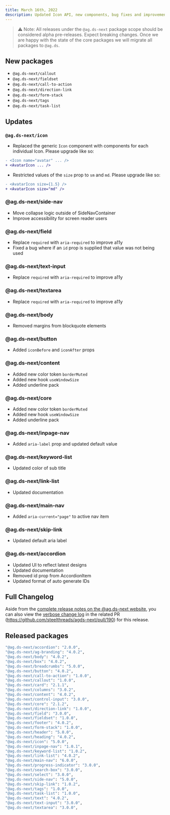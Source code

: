 ```yaml
---
title: March 16th, 2022
description: Updated Icon API, new components, bug fixes and improvements.
---
```


> ⚠️ Note: All releases under the `@ag.ds-next` package scope should be considered alpha pre-releases. Expect breaking changes. Once we are happy with the state of the core packages we will migrate all packages to `@ag.ds`.

## New packages

- `@ag.ds-next/callout`
- `@ag.ds-next/fieldset`
- `@ag.ds-next/call-to-action`
- `@ag.ds-next/direction-link`
- `@ag.ds-next/form-stack`
- `@ag.ds-next/tags`
- `@ag.ds-next/task-list`

## Updates

### `@ag.ds-next/icon`

- Replaced the generic `Icon` component with components for each individual Icon. Please upgrade like so:

```diff
- <Icon name="avatar" ... />
+ <AvatarIcon ... />
```

- Restricted values of the `size` prop to `sm` and `md`. Please upgrade like so:

```diff
- <AvatarIcon size={1.5} />
+ <AvatarIcon size="md" />
```

### @ag.ds-next/side-nav

- Move collapse logic outside of SideNavContainer
- Improve accessibility for screen reader users

### @ag.ds-next/field

- Replace `required` with `aria-required` to improve a11y
- Fixed a bug where if an `id` prop is supplied that value was not being used

### @ag.ds-next/text-input

- Replace `required` with `aria-required` to improve a11y

### @ag.ds-next/textarea

- Replace `required` with `aria-required` to improve a11y

### @ag.ds-next/body

- Removed margins from blockquote elements

### @ag.ds-next/button

- Added `iconBefore` and `iconAfter` props

### @ag.ds-next/content

- Added new color token `borderMuted`
- Added new hook `useWindowSize`
- Added underline pack

### @ag.ds-next/core

- Added new color token `borderMuted`
- Added new hook `useWindowSize`
- Added underline pack

### @ag.ds-next/inpage-nav

- Added `aria-label` prop and updated default value

### @ag.ds-next/keyword-list

- Updated color of sub title

### @ag.ds-next/link-list

- Updated documentation

### @ag.ds-next/main-nav

- Added `aria-current="page"` to active nav item

### @ag.ds-next/skip-link

- Updated default aria label

### @ag.ds-next/accordion

- Updated UI to reflect latest designs
- Updated documentation
- Removed id prop from AccordionItem
- Updated format of auto generate IDs

## Full Changelog

Aside from the [complete release notes on the @ag.ds-next website](https://steelthreads.github.io/agds-next/releases/2022-03-16), you can also view the [verbose change log](https://github.com/steelthreads/agds-next/pull/190) in the related PR (https://github.com/steelthreads/agds-next/pull/190) for this release.

## Released packages

```sh
"@ag.ds-next/accordion": "2.0.0",
"@ag.ds-next/ag-branding": "4.0.2",
"@ag.ds-next/body": "4.0.2",
"@ag.ds-next/box": "4.0.2",
"@ag.ds-next/breadcrumbs": "5.0.0",
"@ag.ds-next/button": "4.0.2",
"@ag.ds-next/call-to-action": "1.0.0",
"@ag.ds-next/callout": "1.0.0",
"@ag.ds-next/card": "2.1.1",
"@ag.ds-next/columns": "3.0.2",
"@ag.ds-next/content": "4.0.2",
"@ag.ds-next/control-input": "3.0.0",
"@ag.ds-next/core": "2.1.2",
"@ag.ds-next/direction-link": "1.0.0",
"@ag.ds-next/field": "3.0.0",
"@ag.ds-next/fieldset": "1.0.0",
"@ag.ds-next/footer": "4.0.2",
"@ag.ds-next/form-stack": "1.0.0",
"@ag.ds-next/header": "5.0.0",
"@ag.ds-next/heading": "4.0.2",
"@ag.ds-next/icon": "5.0.0",
"@ag.ds-next/inpage-nav": "1.0.1",
"@ag.ds-next/keyword-list": "1.0.2",
"@ag.ds-next/link-list": "4.0.2",
"@ag.ds-next/main-nav": "6.0.0",
"@ag.ds-next/progress-indicator": "3.0.0",
"@ag.ds-next/search-box": "3.0.0",
"@ag.ds-next/select": "3.0.0",
"@ag.ds-next/side-nav": "5.0.0",
"@ag.ds-next/skip-link": "1.0.2",
"@ag.ds-next/tags": "1.0.0",
"@ag.ds-next/task-list": "1.0.0",
"@ag.ds-next/text": "4.0.2",
"@ag.ds-next/text-input": "3.0.0",
"@ag.ds-next/textarea": "3.0.0",
```

